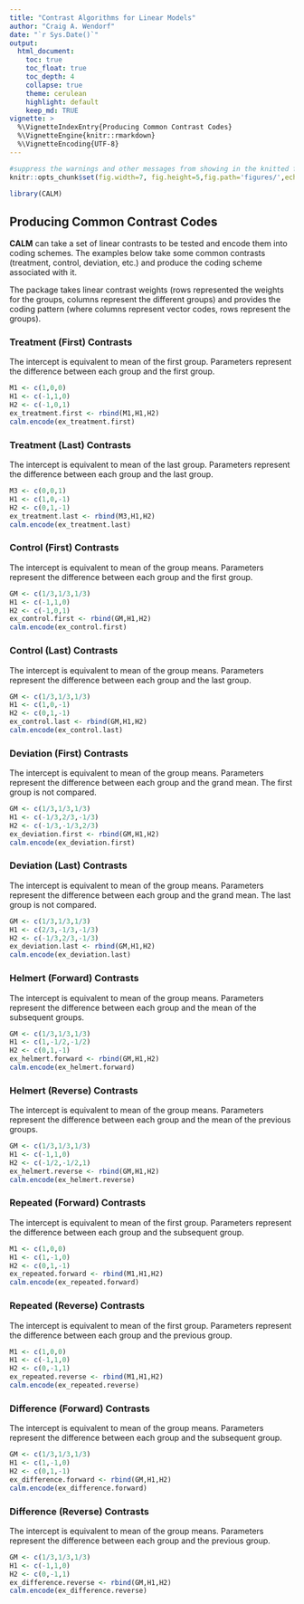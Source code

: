 ```yaml
---
title: "Contrast Algorithms for Linear Models"
author: "Craig A. Wendorf"
date: "`r Sys.Date()`"
output:
  html_document:
    toc: true
    toc_float: true
    toc_depth: 4
    collapse: true
    theme: cerulean
    highlight: default
    keep_md: TRUE
vignette: >
  %\VignetteIndexEntry{Producing Common Contrast Codes}
  %\VignetteEngine{knitr::rmarkdown}
  %\VignetteEncoding{UTF-8}
---
```


```r
#suppress the warnings and other messages from showing in the knitted file.
knitr::opts_chunk$set(fig.width=7, fig.height=5,fig.path='figures/',echo=TRUE,warning=FALSE,message=FALSE)
```

```r
library(CALM)
```

## Producing Common Contrast Codes

**CALM** can take a set of linear contrasts to be tested and encode them into coding schemes. The examples below take some common contrasts (treatment, control, deviation, etc.) and produce the coding scheme associated with it.

The package takes linear contrast weights (rows represented the weights for the groups, columns represent the different groups) and provides the coding pattern (where columns represent vector codes, rows represent the groups).

### Treatment (First) Contrasts

The intercept is equivalent to mean of the first group. Parameters represent the difference between each group and the first group. 

```r
M1 <- c(1,0,0)
H1 <- c(-1,1,0)
H2 <- c(-1,0,1)
ex_treatment.first <- rbind(M1,H1,H2)
calm.encode(ex_treatment.first)
```

### Treatment (Last) Contrasts

The intercept is equivalent to mean of the last group. Parameters represent the difference between each group and the last group. 

```r
M3 <- c(0,0,1)
H1 <- c(1,0,-1)
H2 <- c(0,1,-1)
ex_treatment.last <- rbind(M3,H1,H2)
calm.encode(ex_treatment.last)
```

### Control (First) Contrasts

The intercept is equivalent to mean of the group means. Parameters represent the difference between each group and the first group. 

```r
GM <- c(1/3,1/3,1/3)
H1 <- c(-1,1,0)
H2 <- c(-1,0,1)
ex_control.first <- rbind(GM,H1,H2)
calm.encode(ex_control.first)
```

### Control (Last) Contrasts

The intercept is equivalent to mean of the group means. Parameters represent the difference between each group and the last group. 

```r
GM <- c(1/3,1/3,1/3)
H1 <- c(1,0,-1)
H2 <- c(0,1,-1)
ex_control.last <- rbind(GM,H1,H2)
calm.encode(ex_control.last)
```

### Deviation (First) Contrasts

The intercept is equivalent to mean of the group means. Parameters represent the difference between each group and the grand mean. The first group is not compared. 

```r
GM <- c(1/3,1/3,1/3)
H1 <- c(-1/3,2/3,-1/3)
H2 <- c(-1/3,-1/3,2/3)
ex_deviation.first <- rbind(GM,H1,H2)
calm.encode(ex_deviation.first)
```

### Deviation (Last) Contrasts

The intercept is equivalent to mean of the group means. Parameters represent the difference between each group and the grand mean. The last group is not compared. 

```r
GM <- c(1/3,1/3,1/3)
H1 <- c(2/3,-1/3,-1/3)
H2 <- c(-1/3,2/3,-1/3)
ex_deviation.last <- rbind(GM,H1,H2)
calm.encode(ex_deviation.last)
```

### Helmert (Forward) Contrasts

The intercept is equivalent to mean of the group means. Parameters represent the difference between each group and the mean of the subsequent groups. 

```r
GM <- c(1/3,1/3,1/3)
H1 <- c(1,-1/2,-1/2)
H2 <- c(0,1,-1)
ex_helmert.forward <- rbind(GM,H1,H2)
calm.encode(ex_helmert.forward)
```

### Helmert (Reverse) Contrasts

The intercept is equivalent to mean of the group means. Parameters represent the difference between each group and the mean of the previous groups. 

```r
GM <- c(1/3,1/3,1/3)
H1 <- c(-1,1,0)
H2 <- c(-1/2,-1/2,1)
ex_helmert.reverse <- rbind(GM,H1,H2)
calm.encode(ex_helmert.reverse)
```

### Repeated (Forward) Contrasts

The intercept is equivalent to mean of the first group. Parameters represent the difference between each group and the subsequent group. 

```r
M1 <- c(1,0,0)
H1 <- c(1,-1,0)
H2 <- c(0,1,-1)
ex_repeated.forward <- rbind(M1,H1,H2)
calm.encode(ex_repeated.forward)
```

### Repeated (Reverse) Contrasts

The intercept is equivalent to mean of the first group. Parameters represent the difference between each group and the previous group. 

```r
M1 <- c(1,0,0)
H1 <- c(-1,1,0)
H2 <- c(0,-1,1)
ex_repeated.reverse <- rbind(M1,H1,H2)
calm.encode(ex_repeated.reverse)
```

### Difference (Forward) Contrasts

The intercept is equivalent to mean of the group means. Parameters represent the difference between each group and the subsequent group. 

```r
GM <- c(1/3,1/3,1/3)
H1 <- c(1,-1,0)
H2 <- c(0,1,-1)
ex_difference.forward <- rbind(GM,H1,H2)
calm.encode(ex_difference.forward)
```

### Difference (Reverse) Contrasts

The intercept is equivalent to mean of the group means. Parameters represent the difference between each group and the previous group. 

```r
GM <- c(1/3,1/3,1/3)
H1 <- c(-1,1,0)
H2 <- c(0,-1,1)
ex_difference.reverse <- rbind(GM,H1,H2)
calm.encode(ex_difference.reverse)
```
